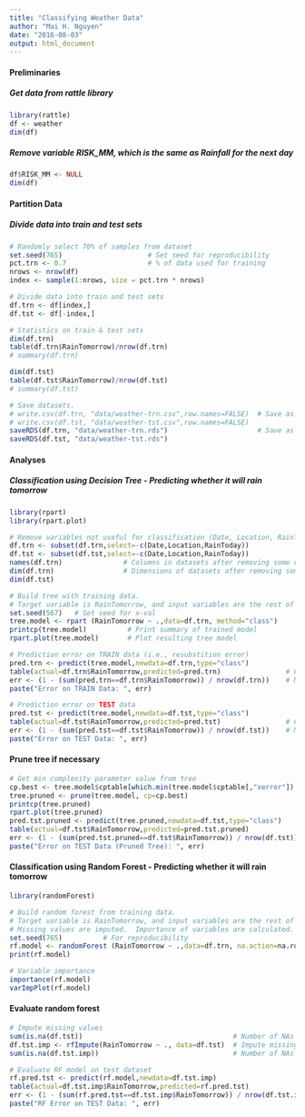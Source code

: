 ```yaml
---
title: "Classifying Weather Data"
author: "Mai H. Nguyen"
date: "2016-08-03"
output: html_document
---
```


#### Preliminaries
##### Get data from rattle library
```r
library(rattle)
df <- weather
dim(df)
```

##### Remove variable RISK_MM, which is the same as Rainfall for the next day
```r
df$RISK_MM <- NULL
dim(df)
```

#### Partition Data
##### Divide data into train and test sets
```r

# Randomly select 70% of samples from dataset
set.seed(765)                     # Set seed for reproducibility
pct.trn <- 0.7                    # % of data used for training
nrows <- nrow(df)
index <- sample(1:nrows, size = pct.trn * nrows)

# Divide data into train and test sets
df.trn <- df[index,] 
df.tst <- df[-index,] 

# Statistics on train & test sets
dim(df.trn)
table(df.trn$RainTomorrow)/nrow(df.trn)
# summary(df.trn)

dim(df.tst)
table(df.tst$RainTomorrow)/nrow(df.tst)
# summary(df.tst)

# Save datasets. 
# write.csv(df.trn, "data/weather-trn.csv",row.names=FALSE)  # Save as CSV files
# write.csv(df.tst, "data/weather-tst.csv",row.names=FALSE)
saveRDS(df.trn, "data/weather-trn.rds")                      # Save as RDS files
saveRDS(df.tst, "data/weather-tst.rds")
```


#### Analyses
##### Classification using Decision Tree - Predicting whether it will rain tomorrow
```r
library(rpart)
library(rpart.plot)

# Remove variables not useful for classification (Date, Location, RainToday)
df.trn <- subset(df.trn,select=-c(Date,Location,RainToday))
df.tst <- subset(df.tst,select=-c(Date,Location,RainToday))                
names(df.trn)               # Columns in datasets after removing some variables
dim(df.trn)                 # Dimensions of datasets after removing some variables
dim(df.tst)

# Build tree with training data.  
# Target variable is RainTomorrow, and input variables are the rest of the variables.
set.seed(567)   # Set seed for x-val
tree.model <- rpart (RainTomorrow ~ .,data=df.trn, method="class")
printcp(tree.model)          # Print summary of trained model
rpart.plot(tree.model)       # Plot resulting tree model
```

```r
# Prediction error on TRAIN data (i.e., resubstition error)
pred.trn <- predict(tree.model,newdata=df.trn,type="class")    
table(actual=df.trn$RainTomorrow,predicted=pred.trn)                # Confusion matrix
err <- (1 - (sum(pred.trn==df.trn$RainTomorrow)) / nrow(df.trn))    # Misclassification Error
paste("Error on TRAIN Data: ", err)

# Prediction error on TEST data
pred.tst <- predict(tree.model,newdata=df.tst,type="class")    
table(actual=df.tst$RainTomorrow,predicted=pred.tst)                # Confusion matrix
err <- (1 - (sum(pred.tst==df.tst$RainTomorrow)) / nrow(df.tst))    # Misclassification Error
paste("Error on TEST Data: ", err)
```

#### Prune tree if necessary
```r

# Get min complexity parameter value from tree
cp.best <- tree.model$cptable[which.min(tree.model$cptable[,"xerror"]),"CP"]
tree.pruned <- prune(tree.model, cp=cp.best)                              # Set cp criterion for pruning tree
printcp(tree.pruned)                                                      # Print summary of pruned tree
rpart.plot(tree.pruned)                                                   # Plot pruned tree
pred.tst.pruned <- predict(tree.pruned,newdata=df.tst,type="class")       # Apply tree to test data
table(actual=df.tst$RainTomorrow,predicted=pred.tst.pruned)               # Confusion matrix
err <- (1 - (sum(pred.tst.pruned==df.tst$RainTomorrow)) / nrow(df.tst))   # Misclassification Error
paste("Error on TEST Data (Pruned Tree): ", err)

```

#### Classification using Random Forest - Predicting whether it will rain tomorrow
```r
library(randomForest)

# Build random forest from training data.
# Target variable is RainTomorrow, and input variables are the rest of the variables.
# Missing values are imputed.  Importance of variables are calculated.
set.seed(765)          # For reproducibility
rf.model <- randomForest (RainTomorrow ~ .,data=df.trn, na.action=na.roughfix, importance=TRUE)
print(rf.model)

# Variable importance
importance(rf.model)
varImpPlot(rf.model)
```

#### Evaluate random forest
```r

# Impute missing values
sum(is.na(df.tst))                                     # Number of NAs before imputation
df.tst.imp <- rfImpute(RainTomorrow ~ ., data=df.tst)  # Impute missing values 
sum(is.na(df.tst.imp))                                 # Number of NAs after imputation

# Evaluate RF model on test dataset
rf.pred.tst <- predict(rf.model,newdata=df.tst.imp)    
table(actual=df.tst.imp$RainTomorrow,predicted=rf.pred.tst)                 # Confusion matrix
err <- (1 - (sum(rf.pred.tst==df.tst.imp$RainTomorrow)) / nrow(df.tst.imp)) # Misclassification Error
paste("RF Error on TEST Data: ", err)
```
